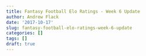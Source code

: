 ```yaml
---
title: Fantasy Football Elo Ratings - Week 6 Update
author: Andrew Flack
date: '2017-10-17'
slug: fantasy-football-elo-ratings-week-6-update
categories: []
tags: []
draft: true
---
```


